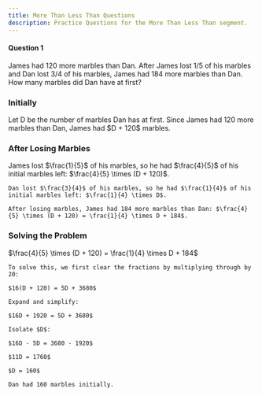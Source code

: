 ```yaml
---
title: More Than Less Than Questions
description: Practice Questions for the More Than Less Than segment.
---
```






#### Question 1

<Callout title="Question">
  James had 120 more marbles than Dan. After James lost 1/5 of his marbles and
  Dan lost 3/4 of his marbles, James had 184 more marbles than Dan. How many
  marbles did Dan have at first?
</Callout>

<Accordions>
  <Accordion title="Answer Walkthrough">

<div className="steps">
      <div className="step">
        <h3>Initially</h3>
        Let D be the number of marbles Dan has at first. Since James had 120 more marbles than Dan, James had $D + 120$ marbles.
      </div>
 <div className="step">
    <h3>After Losing Marbles</h3>
    James lost $\frac{1}{5}$ of his marbles, so he had $\frac{4}{5}$ of his initial marbles left: $\frac{4}{5} \times (D + 120)$.

    Dan lost $\frac{3}{4}$ of his marbles, so he had $\frac{1}{4}$ of his initial marbles left: $\frac{1}{4} \times D$.

    After losing marbles, James had 184 more marbles than Dan: $\frac{4}{5} \times (D + 120) = \frac{1}{4} \times D + 184$.

  </div>
<SingaporeModel
  title="More Than Less Than Concept Model Method"
  models={moreThanLessThanQuestion1Data}
/>
  <div className="step">
    <h3>Solving the Problem</h3>
    $\frac{4}{5} \times (D + 120) = \frac{1}{4} \times D + 184$

    To solve this, we first clear the fractions by multiplying through by 20:

    $16(D + 120) = 5D + 3680$

    Expand and simplify:

    $16D + 1920 = 5D + 3680$

    Isolate $D$:

    $16D - 5D = 3680 - 1920$

    $11D = 1760$

    $D = 160$

    Dan had 160 marbles initially.

  </div>
</div>

</Accordion>
</Accordions>
